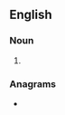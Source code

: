 ==English==

===Noun===
{{en-noun}}

# {{init of|lang=en|{{w|Line Impedance Stabilisation Network}}}}

===Anagrams===
* {{anagrams|en|a=ilns|lins|nils}}